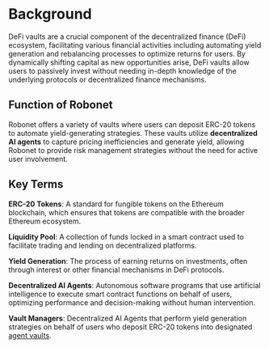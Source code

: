 # Background
 
DeFi vaults are a crucial component of the decentralized finance (DeFi) ecosystem, facilitating various financial activities including automating yield generation and rebalancing processes to optimize returns for users. 
By dynamically shifting capital as new opportunities arise, DeFi vaults allow users to passively invest without needing in-depth knowledge of the underlying protocols or decentralized finance mechanisms.

## Function of Robonet
Robonet offers a variety of vaults where users can deposit ERC-20 tokens to automate yield-generating strategies. These vaults utilize **decentralized AI agents** to capture pricing inefficiencies and generate yield, allowing Robonet to provide risk management strategies without the need for active user involvement.

## Key Terms

**ERC-20 Tokens**: A standard for fungible tokens on the Ethereum blockchain, which ensures that tokens are compatible with the broader Ethereum ecosystem.

**Liquidity Pool**: A collection of funds locked in a smart contract used to facilitate trading and lending on decentralized platforms.

**Yield Generation**: The process of earning returns on investments, often through interest or other financial mechanisms in DeFi protocols.

**Decentralized AI Agents**: Autonomous software programs that use artificial intelligence to execute smart contract functions on behalf of users, optimizing performance and decision-making without human intervention.

**Vault Managers**: Decentralized AI Agents that perform yield generation strategies on behalf of users who deposit ERC-20 tokens into designated [agent vaults](learn/what#how-agent-vaults-work).
